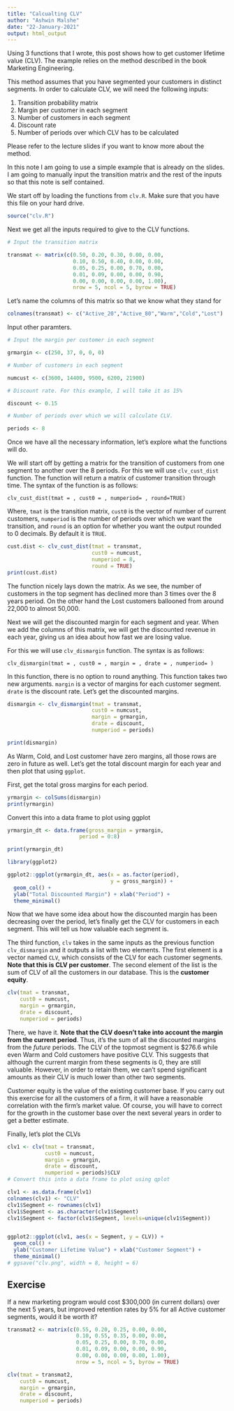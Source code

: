 ```yaml
---
title: "Calcualting CLV"
author: "Ashwin Malshe"
date: "22-January-2021"
output: html_output
---
```

Using 3 functions that I wrote, this post shows how to get customer lifetime value (CLV). The example relies on the method described in the book Marketing Engineering.

This method assumes that you have segmented your customers in distinct segments. In order to calculate CLV, we will need the following inputs:

1. Transition probability matrix
2. Margin per customer in each segment
3. Number of customers in each segment
4. Discount rate
5. Number of periods over which CLV has to be calculated

Please refer to the lecture slides if you want to know more about the method.

In this note I am going to use a simple example that is already on the slides. I am going to manually input the transition matrix and the rest of the inputs so that this note is self contained.

We start off by loading the functions from `clv.R`. Make sure that you have this file on your hard drive.

```r
source("clv.R")
```

Next we get all the inputs required to give to the CLV functions.

```r

# Input the transition matrix

transmat <- matrix(c(0.50, 0.20, 0.30, 0.00, 0.00,
                     0.10, 0.50, 0.40, 0.00, 0.00,
                     0.05, 0.25, 0.00, 0.70, 0.00,
                     0.01, 0.09, 0.00, 0.00, 0.90,
                     0.00, 0.00, 0.00, 0.00, 1.00), 
                     nrow = 5, ncol = 5, byrow = TRUE)

```

Let's name the columns of this matrix so that we know what they stand for

```r

colnames(transmat) <- c("Active_20","Active_80","Warm","Cold","Lost")

```

Input other paramters.

```r
# Input the margin per customer in each segment

grmargin <- c(250, 37, 0, 0, 0)

# Number of customers in each segment

numcust <- c(3600, 14400, 9500, 6200, 21900)

# Discount rate. For this example, I will take it as 15%

discount <- 0.15

# Number of periods over which we will calculate CLV.

periods <- 8
```


Once we have all the necessary information, let's explore what the functions will do.

We will start off by getting a matrix for the transition of customers from one segment to another over the 8 periods. For this we will use `clv_cust_dist` function. The function will return a matrix of customer transition through time. The syntax of the function is as follows:

`clv_cust_dist(tmat = , cust0 = , numperiod= , round=TRUE)`

Where, `tmat` is the transition matrix, `cust0` is the vector of number of current customers, `numperiod` is the number of periods over which we want the transition, and `round` is an option for whether you want the output rounded to 0 decimals. By default it is `TRUE`.

```r
cust.dist <- clv_cust_dist(tmat = transmat, 
                           cust0 = numcust, 
                           numperiod = 8, 
                           round = TRUE)
print(cust.dist)
```

The function nicely lays down the matrix. As we see, the number of customers in the top segment has declined more than 3 times over the 8 years period. On the other hand the Lost customers ballooned from around 22,000 to almost 50,000.

Next we will get the discounted margin for each segment and year. When we add the columns of this matrix, we will get the discounted revenue in each year, giving us an idea about how fast we are losing value.

For this we will use `clv_dismargin` function. The syntax is as follows:

`clv_dismargin(tmat = , cust0 = , margin = , drate = , numperiod= )`

In this function, there is no option to round anything. This function takes two new arguments. `margin` is a vector of margins for each customer segment. `drate` is the discount rate. Let's get the discounted margins.

```r
dismargin <- clv_dismargin(tmat = transmat, 
                           cust0 = numcust, 
                           margin = grmargin, 
                           drate = discount, 
                           numperiod = periods)

print(dismargin)
```

As Warm, Cold, and Lost customer have zero margins, all those rows are zero in future as well. Let's get the total discount margin for each year and then plot that using `ggplot`.


First, get the total gross margins for each period.

```r
yrmargin <- colSums(dismargin)
print(yrmargin)
```
Convert this into a data frame to plot using ggplot

```r

yrmargin_dt <- data.frame(gross_margin = yrmargin,
                       period = 0:8)

print(yrmargin_dt)
```


```r

library(ggplot2)

ggplot2::ggplot(yrmargin_dt, aes(x = as.factor(period), 
                                 y = gross_margin)) +
  geom_col() +
  ylab("Total Discounted Margin") + xlab("Period") +
  theme_minimal()
```

Now that we have some idea about how the discounted margin has been decreasing over the period, let's finally get the CLV for customers in each segment. This will tell us how valuable each segment is. 

The third function, `clv` takes in the same inputs as the previous function `clv_dismargin` and it outputs a list with two elements. The first element is a vector named `CLV`, which consists of the CLV for each customer segments. **Note that this is CLV per customer**. The second element of the list is the sum of CLV of all the customers in our database. This is the **customer equity**.


```r
clv(tmat = transmat, 
    cust0 = numcust, 
    margin = grmargin, 
    drate = discount, 
    numperiod = periods)
```

There, we have it. **Note that the CLV doesn't take into account the margin from the current period**. Thus, it's the sum of all the discounted margins from the *future* periods. The CLV of the topmost segment is $276.6 while even Warm and Cold customers have positive CLV. This suggests that although the current margin from these segments is 0, they are still valuable. However, in order to retain them, we can't spend significant amounts as their CLV is much lower than other two segments.

Customer equity is the value of the existing customer base. If you carry out this exercise for all the customers of a firm, it will have a reasonable correlation with the firm's market value. Of course, you will have to correct for the growth in the customer base over the next several years in order to get a better estimate.

Finally, let's plot the CLVs

```r

clv1 <- clv(tmat = transmat, 
            cust0 = numcust, 
            margin = grmargin,
            drate = discount, 
            numperiod = periods)$CLV
# Convert this into a data frame to plot using qplot

clv1 <- as.data.frame(clv1)
colnames(clv1) <- "CLV"
clv1$Segment <- rownames(clv1)
clv1$Segment <- as.character(clv1$Segment)
clv1$Segment <- factor(clv1$Segment, levels=unique(clv1$Segment))


ggplot2::ggplot(clv1, aes(x = Segment, y = CLV)) +
  geom_col() +
  ylab("Customer Lifetime Value") + xlab("Customer Segment") +
  theme_minimal()
# ggsave("clv.png", width = 8, height = 6)

```


## Exercise

If a new marketing program would cost $300,000 (in current dollars) over the next 5 years, but improved retention rates by 5% for all Active customer segments, would it be worth it?

```r
transmat2 <- matrix(c(0.55, 0.20, 0.25, 0.00, 0.00,
                      0.10, 0.55, 0.35, 0.00, 0.00,
                      0.05, 0.25, 0.00, 0.70, 0.00,
                      0.01, 0.09, 0.00, 0.00, 0.90,
                      0.00, 0.00, 0.00, 0.00, 1.00), 
                      nrow = 5, ncol = 5, byrow = TRUE)

clv(tmat = transmat2, 
    cust0 = numcust, 
    margin = grmargin, 
    drate = discount, 
    numperiod = periods)


```

